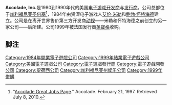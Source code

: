 {{Expand language|1=en|status=yes|time=2021-10-08T14:13:36+00:00}}
{{NoteTA
| G1=Games
}}

{{Infobox company
| name = Infogrames North America, Inc.
| logo = Accolade logo 1990s.svg
| former_name = Accolade, Inc. {{small|（1984–1999）}}
| type = [[子公司|子公司]]
| industry = [[電子遊戲|電子遊戲]]
| fate = 被合併；"Accolade" 品牌現由 Billionsoft 擁有
| founded = {{Start date and age|1984|11|12}} <br/>{{USA}}[[加利福尼亞州|加利福尼亞州]][[庫比蒂諾_(加利福尼亞州)|庫比蒂諾]]
| founders = {{Unbulleted list|[[Alan_Miller_(game_designer)|Alan Miller]]|[[Bob_Whitehead|Bob Whitehead]]}}
| defunct = {{End date|2000|09|11}}
| hq_location_city = [[加利福尼亞州|加利福尼亞州]][[聖荷西|聖荷西]]
| hq_location_country = {{USA}}
| area_served = [[北美|北美]]
| products = ''[[HardBall!|Hardball]]''系列<br>''[[Test_Drive_(series)|Test Drive]]''系列<br>''[[Jack_Nicklaus_(series)|Jack Nicklaus]]''系列<br>''[[Elvira:_Mistress_of_the_Dark_(video_game)|Elvira]]''系列<br>''[[Star_Control|Star Control]]'' series<br>''[[Bubsy|Bubsy]]''系列
| key_people = Jim Barnett {{small|CEO|]])}}
| parent = [[Infogrames|Infogrames]] （1999–2000）
}}

'''Accolade, Inc.'''是1980到1990年代的美国[[电子游戏开发商|电子游戏开发商]]与[[电子游戏发行商|发行商]]。公司总部位于[[加利福尼亚|加利福尼亚]][[圣何塞|圣何塞]]<ref>"[https://web.archive.org/web/19970221232119/http://www.accolade.com/acco_jobs.html Accolade Great Jobs Page]." Accolade. February 21, 1997. Retrieved July 8, 2010.</ref>，1984年由资深电子游戏人[[艾伦·米勒|艾伦·米勒]]和[[鲍勃·怀特海德|鲍勃·怀特海德]]建立。公司是在离开世界售价第三方开发商[[动视|动视]]——米勒和怀特海德之前创立的另一家公司——后所建。公司1999年被法国发行商[[英寶格|英寶格]]收购。

== 脚注 ==

<references />

[[Category:1984年開業電子遊戲公司|Category:1984年開業電子遊戲公司]]
[[Category:1999年結業電子遊戲公司|Category:1999年結業電子遊戲公司]]
[[Category:美國電子遊戲公司|Category:美國電子遊戲公司]]
[[Category:電子遊戲發行商|Category:電子遊戲發行商]]
[[Category:電子遊戲開發公司|Category:電子遊戲開發公司]]
[[Category:聖荷西公司|Category:聖荷西公司]]
[[Category:加利福尼亚州娱乐公司|Category:加利福尼亚州娱乐公司]]
[[Category:1999年併購|Category:1999年併購]]

{{US-videogame-company-stub}}